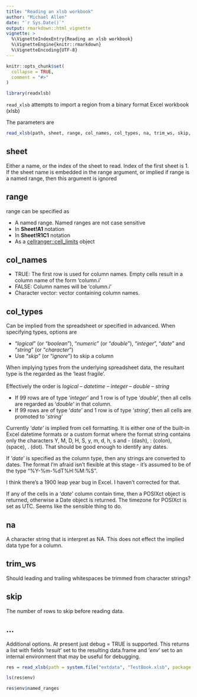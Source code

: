 ```yaml
---
title: "Reading an xlsb workbook"
author: "Michael Allen"
date: "`r Sys.Date()`"
output: rmarkdown::html_vignette
vignette: >
  %\VignetteIndexEntry{Reading an xlsb workbook}
  %\VignetteEngine{knitr::rmarkdown}
  %\VignetteEncoding{UTF-8}
---
```


```r
knitr::opts_chunk$set(
  collapse = TRUE,
  comment = "#>"
)
```

```r
library(readxlsb)
```

`read_xlsb` attempts to import a region from a binary format Excel workbook (xlsb)

The parameters are 
```r
read_xlsb(path, sheet, range, col_names, col_types, na, trim_ws, skip, ...)
```

## sheet

Either a name, or the index of the sheet to read. Index of the first sheet is 1. If the sheet name is embedded in the range argument, or implied if range is a named range, then this argument is ignored

## range

range can be specified as 

* A named range. Named ranges are not case sensitive
* In **Sheet!A1** notation
* In **Sheet!R1C1** notation
* As a [cellranger::cell_limits](https://cran.r-project.org/web/packages/cellranger/index.html) object

## col_names

* TRUE: The first row is used for column names. Empty cells result in a column name of the form 'column.i' <br />
* FALSE: Column names will be 'column.i' <br />
* Character vector: vector containing column names.

## col_types

Can be implied from the spreadsheet or specified in advanced.
When specifying types, options are

* "*logical*" (or "*boolean*"), "*numeric*" (or "*double*"), "*integer*", "*date*" and "*string*" (or "*character*")
* Use "*skip*" (or "*ignore*") to skip a column
  
When implying types from the underlying spreadsheet data, the resultant type is the regarded as the 'least fragile'. <br /><br />
Effectively the order is *logical* -- *datetime* -- *integer* -- *double* -- *string* <br />

* If 99 rows are of type '*integer*' and 1 row is of type '*double*', then all cells are regarded as '*double*' in that column. <br />
* If 99 rows are of type '*date*' and 1 row is of type '*string*', then all cells are promoted to '*string*' <br />

Currently '*date*' is implied from cell formatting. It is either one of the built-in Excel datetime formats or a custom format where the format string contains only the characters Y, M, D, H, S, y, m, d, h, s and - (dash), : (colon), (space), . (dot). That should be good enough to identify any dates.

If '*date*' is specified as the column type, then any strings are converted to dates. The format I'm afraid isn't flexible at this stage - it's assumed to be of the type "%Y-%m-%dT%H:%M:%S". 

I think there's a 1900 leap year bug in Excel. I haven't corrected for that. 

If any of the cells in a '*date*' column contain time, then a POSIXct object is returned, otherwise a Date object is returned. The timezone for POSIXct is set as UTC. Seems like the sensible thing to do.

## na

A character string that is interpret as NA. This does not effect the implied data type for a column.

## trim_ws

Should leading and trailing whitespaces be trimmed from character strings?

## skip

The number of rows to skip before reading data. 

## ...

Additional options. At present just debug = TRUE is supported. This returns a list with fields '*result*' set to the resulting data.frame and '*env*' set to an internal environment that may be useful for debugging. <br />

```r
res = read_xlsb(path = system.file("extdata", "TestBook.xlsb", package = "readxlsb"), range = "PORTFOLIO", debug = TRUE)

ls(res$env)

res$env$named_ranges
```

